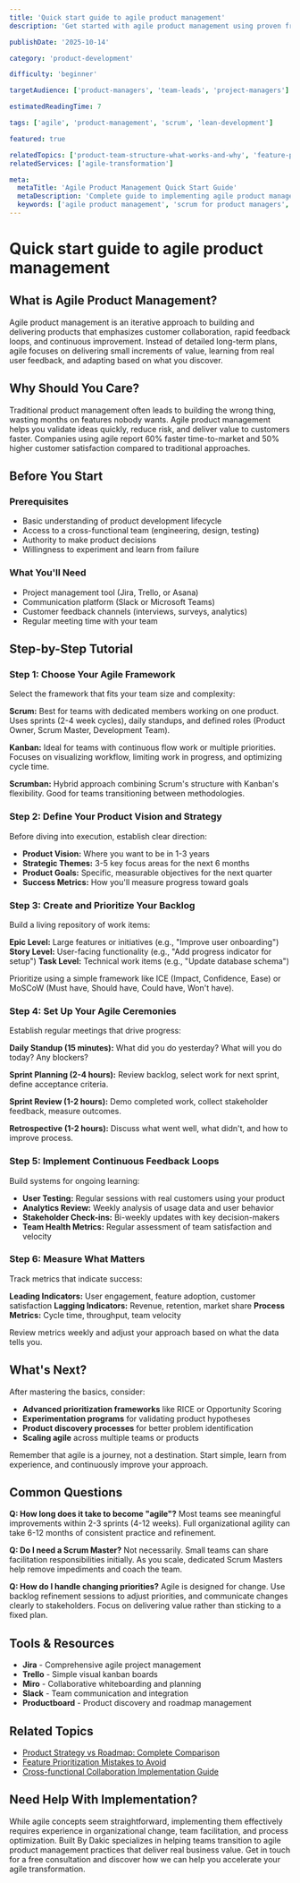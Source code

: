 ```yaml
---
title: 'Quick start guide to agile product management'
description: 'Get started with agile product management using proven frameworks, practical tools, and implementation strategies that deliver value faster.'

publishDate: '2025-10-14'

category: 'product-development'

difficulty: 'beginner'

targetAudience: ['product-managers', 'team-leads', 'project-managers']

estimatedReadingTime: 7

tags: ['agile', 'product-management', 'scrum', 'lean-development']

featured: true

relatedTopics: ['product-team-structure-what-works-and-why', 'feature-prioritization-mistakes-to-avoid-and-how-to-fix-them', 'product-scaling-quick-start-guide', 'cross-functional-collaboration-implementation-guide', 'product-strategy-vs-roadmap-complete-comparison']
relatedServices: ['agile-transformation']

meta:
  metaTitle: 'Agile Product Management Quick Start Guide'
  metaDescription: 'Complete guide to implementing agile product management. Learn frameworks, tools, and best practices for delivering value faster.'
  keywords: ['agile product management', 'scrum for product managers', 'lean product development', 'agile frameworks']
---
```


# Quick start guide to agile product management

## What is Agile Product Management?

Agile product management is an iterative approach to building and delivering products that emphasizes customer collaboration, rapid feedback loops, and continuous improvement. Instead of detailed long-term plans, agile focuses on delivering small increments of value, learning from real user feedback, and adapting based on what you discover.

## Why Should You Care?

Traditional product management often leads to building the wrong thing, wasting months on features nobody wants. Agile product management helps you validate ideas quickly, reduce risk, and deliver value to customers faster. Companies using agile report 60% faster time-to-market and 50% higher customer satisfaction compared to traditional approaches.

## Before You Start

### Prerequisites

- Basic understanding of product development lifecycle
- Access to a cross-functional team (engineering, design, testing)
- Authority to make product decisions
- Willingness to experiment and learn from failure

### What You'll Need

- Project management tool (Jira, Trello, or Asana)
- Communication platform (Slack or Microsoft Teams)
- Customer feedback channels (interviews, surveys, analytics)
- Regular meeting time with your team

## Step-by-Step Tutorial

### Step 1: Choose Your Agile Framework

Select the framework that fits your team size and complexity:

**Scrum:** Best for teams with dedicated members working on one product. Uses sprints (2-4 week cycles), daily standups, and defined roles (Product Owner, Scrum Master, Development Team).

**Kanban:** Ideal for teams with continuous flow work or multiple priorities. Focuses on visualizing workflow, limiting work in progress, and optimizing cycle time.

**Scrumban:** Hybrid approach combining Scrum's structure with Kanban's flexibility. Good for teams transitioning between methodologies.

### Step 2: Define Your Product Vision and Strategy

Before diving into execution, establish clear direction:

- **Product Vision:** Where you want to be in 1-3 years
- **Strategic Themes:** 3-5 key focus areas for the next 6 months
- **Product Goals:** Specific, measurable objectives for the next quarter
- **Success Metrics:** How you'll measure progress toward goals

### Step 3: Create and Prioritize Your Backlog

Build a living repository of work items:

**Epic Level:** Large features or initiatives (e.g., "Improve user onboarding")
**Story Level:** User-facing functionality (e.g., "Add progress indicator for setup")
**Task Level:** Technical work items (e.g., "Update database schema")

Prioritize using a simple framework like ICE (Impact, Confidence, Ease) or MoSCoW (Must have, Should have, Could have, Won't have).

### Step 4: Set Up Your Agile Ceremonies

Establish regular meetings that drive progress:

**Daily Standup (15 minutes):** What did you do yesterday? What will you do today? Any blockers?

**Sprint Planning (2-4 hours):** Review backlog, select work for next sprint, define acceptance criteria.

**Sprint Review (1-2 hours):** Demo completed work, collect stakeholder feedback, measure outcomes.

**Retrospective (1-2 hours):** Discuss what went well, what didn't, and how to improve process.

### Step 5: Implement Continuous Feedback Loops

Build systems for ongoing learning:

- **User Testing:** Regular sessions with real customers using your product
- **Analytics Review:** Weekly analysis of usage data and user behavior
- **Stakeholder Check-ins:** Bi-weekly updates with key decision-makers
- **Team Health Metrics:** Regular assessment of team satisfaction and velocity

### Step 6: Measure What Matters

Track metrics that indicate success:

**Leading Indicators:** User engagement, feature adoption, customer satisfaction
**Lagging Indicators:** Revenue, retention, market share
**Process Metrics:** Cycle time, throughput, team velocity

Review metrics weekly and adjust your approach based on what the data tells you.

## What's Next?

After mastering the basics, consider:

- **Advanced prioritization frameworks** like RICE or Opportunity Scoring
- **Experimentation programs** for validating product hypotheses
- **Product discovery processes** for better problem identification
- **Scaling agile** across multiple teams or products

Remember that agile is a journey, not a destination. Start simple, learn from experience, and continuously improve your approach.

## Common Questions

**Q: How long does it take to become "agile"?**
Most teams see meaningful improvements within 2-3 sprints (4-12 weeks). Full organizational agility can take 6-12 months of consistent practice and refinement.

**Q: Do I need a Scrum Master?**
Not necessarily. Small teams can share facilitation responsibilities initially. As you scale, dedicated Scrum Masters help remove impediments and coach the team.

**Q: How do I handle changing priorities?**
Agile is designed for change. Use backlog refinement sessions to adjust priorities, and communicate changes clearly to stakeholders. Focus on delivering value rather than sticking to a fixed plan.

## Tools & Resources

- **Jira** - Comprehensive agile project management
- **Trello** - Simple visual kanban boards
- **Miro** - Collaborative whiteboarding and planning
- **Slack** - Team communication and integration
- **Productboard** - Product discovery and roadmap management

## Related Topics

- [Product Strategy vs Roadmap: Complete Comparison]({{/topics/product-strategy-vs-roadmap}})
- [Feature Prioritization Mistakes to Avoid]({{/topics/feature-prioritization}})
- [Cross-functional Collaboration Implementation Guide]({{/topics/cross-functional-collaboration}})

## Need Help With Implementation?

While agile concepts seem straightforward, implementing them effectively requires experience in organizational change, team facilitation, and process optimization. Built By Dakic specializes in helping teams transition to agile product management practices that deliver real business value. Get in touch for a free consultation and discover how we can help you accelerate your agile transformation.
